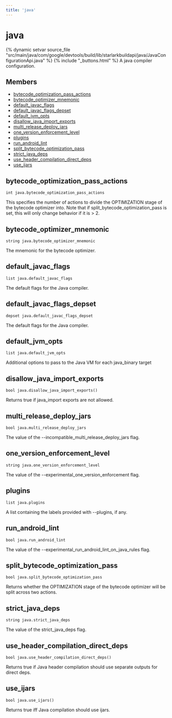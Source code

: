 ```yaml
---
title: 'java'
---
```


# java

{% dynamic setvar source_file "src/main/java/com/google/devtools/build/lib/starlarkbuildapi/java/JavaConfigurationApi.java" %}
{% include "\_buttons.html" %}
A java compiler configuration.

## Members

- [bytecode_optimization_pass_actions](#bytecode_optimization_pass_actions)
- [bytecode_optimizer_mnemonic](#bytecode_optimizer_mnemonic)
- [default_javac_flags](#default_javac_flags)
- [default_javac_flags_depset](#default_javac_flags_depset)
- [default_jvm_opts](#default_jvm_opts)
- [disallow_java_import_exports](#disallow_java_import_exports)
- [multi_release_deploy_jars](#multi_release_deploy_jars)
- [one_version_enforcement_level](#one_version_enforcement_level)
- [plugins](#plugins)
- [run_android_lint](#run_android_lint)
- [split_bytecode_optimization_pass](#split_bytecode_optimization_pass)
- [strict_java_deps](#strict_java_deps)
- [use_header_compilation_direct_deps](#use_header_compilation_direct_deps)
- [use_ijars](#use_ijars)

## bytecode_optimization_pass_actions

``` rule-signature
int java.bytecode_optimization_pass_actions
```

This specifies the number of actions to divide the OPTIMIZATION stage of the bytecode optimizer into. Note that if split_bytecode_optimization_pass is set, this will only change behavior if it is \> 2.

## bytecode_optimizer_mnemonic

``` rule-signature
string java.bytecode_optimizer_mnemonic
```

The mnemonic for the bytecode optimizer.

## default_javac_flags

``` rule-signature
list java.default_javac_flags
```

The default flags for the Java compiler.

## default_javac_flags_depset

``` rule-signature
depset java.default_javac_flags_depset
```

The default flags for the Java compiler.

## default_jvm_opts

``` rule-signature
list java.default_jvm_opts
```

Additional options to pass to the Java VM for each java_binary target

## disallow_java_import_exports

``` rule-signature
bool java.disallow_java_import_exports()
```

Returns true if java_import exports are not allowed.

## multi_release_deploy_jars

``` rule-signature
bool java.multi_release_deploy_jars
```

The value of the --incompatible_multi_release_deploy_jars flag.

## one_version_enforcement_level

``` rule-signature
string java.one_version_enforcement_level
```

The value of the --experimental_one_version_enforcement flag.

## plugins

``` rule-signature
list java.plugins
```

A list containing the labels provided with --plugins, if any.

## run_android_lint

``` rule-signature
bool java.run_android_lint
```

The value of the --experimental_run_android_lint_on_java_rules flag.

## split_bytecode_optimization_pass

``` rule-signature
bool java.split_bytecode_optimization_pass
```

Returns whether the OPTIMIZATION stage of the bytecode optimizer will be split across two actions.

## strict_java_deps

``` rule-signature
string java.strict_java_deps
```

The value of the strict_java_deps flag.

## use_header_compilation_direct_deps

``` rule-signature
bool java.use_header_compilation_direct_deps()
```

Returns true if Java header compilation should use separate outputs for direct deps.

## use_ijars

``` rule-signature
bool java.use_ijars()
```

Returns true iff Java compilation should use ijars.

